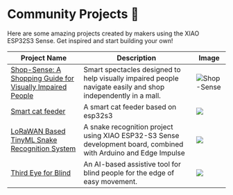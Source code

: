 # Community Projects 🌟

Here are some amazing projects created by makers using the XIAO ESP32S3 Sense. Get inspired and start building your own!


| Project Name | Description | Image |
|--------------|-------------|--------|
| [Shop-Sense: A Shopping Guide for Visually Impaired People](https://www.hackster.io/adityalambat2505/shop-sense-a-shopping-guide-for-visually-impaired-people-e3de54) | Smart spectacles designed to help visually impaired people navigate easily and shop independently in a mall. | ![Shop-Sense](https://hackster.imgix.net/uploads/attachments/1753326/_i9JKjKnYUU.blob?auto=compress%2Cformat&w=900&h=675&fit=min) |
|[Smart cat feeder](https://www.hackster.io/f2673286517/smart-cat-feeder-e81ecb)|A smart cat feeder based on esp32s3 | ![](https://hackster.imgix.net/uploads/attachments/1689069/_TBcgzi5sx6.blob?auto=compress%2Cformat&w=900&h=675&fit=min)
|[LoRaWAN Based TinyML Snake Recognition System](https://www.hackster.io/zchloe546/lorawan-based-tinyml-snake-recognition-system-188d64)|A snake recognition project using XIAO ESP32-S3 Sense development board, combined with Arduino and Edge Impulse|![](https://hackster.imgix.net/uploads/attachments/1639054/_vWRJ1ujPFY.blob?auto=compress%2Cformat&w=900&h=675&fit=min)|
|[Third Eye for Blind](https://www.hackster.io/taifur/third-eye-for-blind-82bcd5)|An AI-based assistive tool for blind people for the edge of easy movement.| ![](https://hackster.imgix.net/uploads/attachments/1751006/_ox934JXIhm.blob?auto=compress%2Cformat&w=900&h=675&fit=min)|
